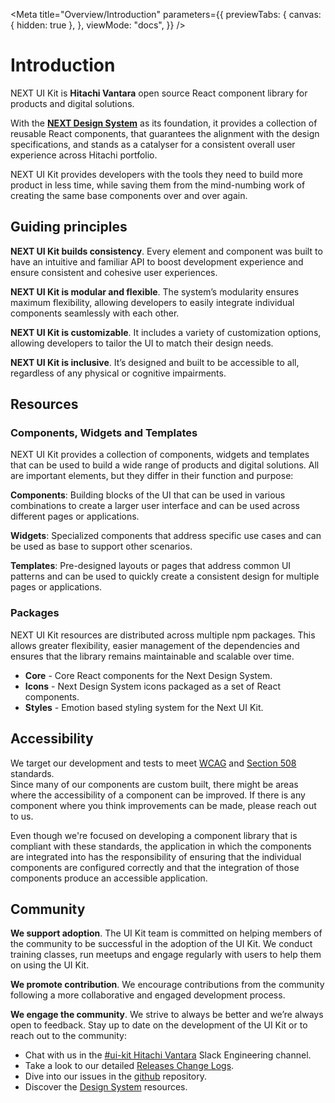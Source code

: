 
<Meta
  title="Overview/Introduction"
  parameters={{
    previewTabs: {
      canvas: { hidden: true },
    },
    viewMode: "docs",
  }}
/>

# Introduction

NEXT UI Kit is **Hitachi Vantara** open source React component library for products and digital solutions.

With the **[NEXT Design System](https://designsystem.hitachivantara.com/)** as its foundation, it provides a collection of reusable React components, that guarantees the alignment with the design specifications, and stands as a catalyser for a consistent overall user experience across Hitachi portfolio.​

NEXT UI Kit provides developers with the tools they need to build more product in less time, while saving them from the mind-numbing work of creating the same base components over and over again.

## Guiding principles

**NEXT UI Kit builds consistency**. Every element and component was built to have an intuitive and familiar API to boost development experience and ensure consistent and cohesive user experiences.

**NEXT UI Kit is modular and flexible**. The system’s modularity ensures maximum flexibility, allowing developers to easily integrate individual components seamlessly with each other.

**NEXT UI Kit is customizable**. It includes a variety of customization options, allowing developers to tailor the UI to match their design needs.

**NEXT UI Kit is inclusive**. It’s designed and built to be accessible to all, regardless of any physical or cognitive impairments.

## Resources

### Components, Widgets and Templates

NEXT UI Kit provides a collection of components, widgets and templates that can be used to build a wide range of products and digital solutions.
All are important elements, but they differ in their function and purpose:

**Components**: Building blocks of the UI that can be used in various combinations to create a larger user interface and can be used across different pages or applications.

**Widgets**: Specialized components that address specific use cases and can be used as base to support other scenarios.

**Templates**: Pre-designed layouts or pages that address common UI patterns and can be used to quickly create a consistent design for multiple pages or applications.

### Packages

NEXT UI Kit resources are distributed across multiple npm packages. This allows greater flexibility, easier management of the dependencies and ensures that the library remains maintainable and scalable over time.

- **Core** - Core React components for the Next Design System.
- **Icons** - Next Design System icons packaged as a set of React components.
- **Styles** - Emotion based styling system for the Next UI Kit.

## Accessibility

We target our development and tests to meet [WCAG](https://www.w3.org/WAI/standards-guidelines/wcag/) and [Section 508](https://www.section508.gov/) standards.  
Since many of our components are custom built, there might be areas where the accessibility of a component can be improved.
If there is any component where you think improvements can be made, please reach out to us.

Even though we're focused on developing a component library that is compliant with these standards, the application in which the components are integrated into has the responsibility of ensuring that the individual components are configured correctly and that the integration of those components produce an accessible application.

## Community

**We support adoption**. The UI Kit team is committed on helping members of the community to be successful in the adoption of the UI Kit. We conduct training classes, run meetups and engage regularly with users to help them on using the UI Kit.

**We promote contribution**. We encourage contributions from the community following a more collaborative and engaged development process.

**We engage the community**. We strive to always be better and we’re always open to feedback. Stay up to date on the development of the UI Kit or to reach out to the community:

- Chat with us in the [#ui-kit Hitachi Vantara](https://hitachivantara-eng.slack.com/messages/CFY74GK6G) Slack Engineering channel.
- Take a look to our detailed [Releases Change Logs](https://github.com/lumada-design/hv-uikit-react/releases).
- Dive into our issues in the [github](https://github.com/lumada-design/hv-uikit-react/issues) repository.
- Discover the [Design System](https://hitachivantara.sharepoint.com/sites/DesignSystem/UI%20KIT/Home.aspx) resources.
